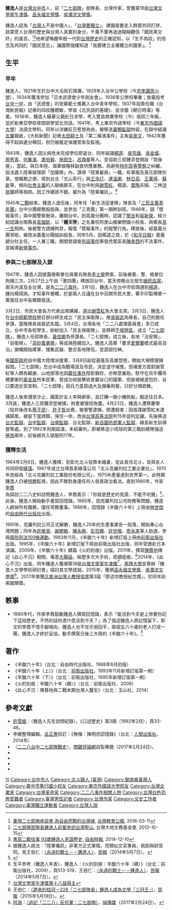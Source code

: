 {{Infobox_Person
| name = 鍾逸人
|image=20150421鍾逸人.png
|box_width=
|occupation= 革命家、作家、企業家、社會運動家
| period = 20世纪 
|birth_name= 鍾逸人
| other_names = 鍾天啓（化名）
| Sex = 男
|birth_date= {{birth_date_and_age|1921|12|17}}
|birth_place= {{TWN-JPN}}[[台中州|台中州]][[大屯街|大屯街]][[石頭灘|石頭灘]]
| nationality = {{JPN-EMP}}（1921年–1952年4月28日）<br> 無國籍，持有{{ROC}}國籍（1952年至今）
| residence = 
| religion = 
| relatives = 
|education= 
| past = [[日本陸軍|日本陸軍]]臨時雇員<br>日本陸軍尉軍囑託<br>新生活促進隊隊長<br>[[三民主義青年團|三民主義青年團]]台中分團總務股股員<br>吳鳳鄉樂野國小校長<br>三民主義青年團嘉義分團組訓股長<br>《和平日報》嘉義總分社主任<br>民主保衛隊參謀<br>[[二七部隊|二七部隊]]部隊長<br>科泉金屬公司代理廠長<br>U.M公司管理員<br>北斗克羅列拉工業股份有限公司常任董事、副總、廠長、總座、董座
| work =《辛酸六十年》狂風暴雨一小舟(上)<br>《辛酸六十年》煉獄風雲錄(下)<br>《火的刻痕》辛酸六十年(續)<br>《此心不沉》陳纂地與二戰末期台灣人醫生
| award = 
}}

'''鍾逸人'''{{BD|1921年|12月17日||}}是[[台灣|台灣]][[台中市|台中市]]人，前「[[二七部隊|二七部隊]]」部隊長、台灣作家，曾獲第18屆[[台灣文學家牛津獎|台灣文學家牛津獎]]、[[巫永福文學獎|巫永福文學獎]]、[[吳濁流文學獎|吳濁流文學獎]]。

鍾逸人認為「[[台灣人|台灣人]]不是中國人」、「[[台灣獨立運動|台灣要獨立]]」、建國是要走入群眾共同打拼，啟蒙旁人台灣的歷史與台灣人真實的身分，千萬不要再迷迷糊糊聽信「國民黨文奸」的謠言。<ref>[http://www.tcnn.org.tw/news-detail.php?nid=11497 重現二七部隊座談會  為自由而戰的台灣魂], [[台灣教會公報|台灣教會公報]], 2016-03-11</ref><ref>[http://www.taiwantt.org.tw/tw/index.php?option=com_content&task=view&id=7804 二七部隊部隊長鍾逸人前輩參訪台灣聖山], 台灣大地文教基金會, 2013-10-15</ref>他希望喚醒年輕一代對[[台灣歷史|台灣歷史]]的正確認知，以「生不為奴」的信念及共同的「國民意志」，讓國際強權知道「我要建立主權獨立的國家」。<ref>[http://news.ltn.com.tw/news/local/paper/837707 書寫二戰往事 93歲鍾逸人見證歷史], [[自由時報|自由時報]], 2014-12-10</ref>

== 生平 ==
=== 早年 ===
鍾逸人，1921年生於台中大屯街石頭灘，1929年入台中公學校（今[[臺中市西區忠孝國民小學|忠孝國民小學]]），1934年獲准參加「日本武德會少年劍友會」，1936年公學校畢業；放棄投考[[台中一中|台中一中]]，由「武德會」的安藤範士推薦入台中青年學校。1937年投靠任職《台灣新民報》記者的四叔鍾聰敏，學習《北京語的基礎》，並涉獵《朝日時事》等書。1938年，鍾逸人瞞著父親赴日求學，考入豐島商業學校（今{{link-jp|豐島學院高等學校|豊島学院高等学校}}）插班三年級，並於新東亞學校夜間部學習北京話。1941年，考上東京外語學校（今[[東京外國語大學|東京外國語大學]]）法語文學科。同年以涉嫌反日思想為由，被移送[[巢鴨監獄|巢鴨監獄]]拘留，在獄中結識[[左翼|左翼]]報紙，《大和新聞》記者[[太田耕士|太田耕士]]及「第二橫濱事件」主角[[吳普文|吳普文]]，1942年獲得不起訴處分釋回，但仍被裁定保護管束及監視。

1943年，鍾逸人因父病危未完成學位即返台，同年結識[[楊逵|楊逵]]、[[吳崇雄|吳崇雄]]、[[吳金燦|吳金燦]]、[[周秀青|周秀青]]、[[何集淮|何集淮]]、[[盧伯毅|盧伯毅]]、[[施部生|施部生]]、[[呂煥章|呂煥章]]等人。並協助三叔鍾添登開設「筑後屋」，當起{{link-ja|從軍酒保商人|酒保商人}}，與日本陸、海軍做糧秣副食供應業務。為避免[[特別高等警察|特別高等警察]]之糾纏，設法遁入陸軍經理部「加藤隊」內，謀得「陸軍雇員」一職，有軍服及黃花部隊別章。借職務之便，常到台北「文山茶行」與[[王添灯|王添灯]]、[[連溫卿|連溫卿]]、[[林日高|林日高]]、[[王萬得|王萬得]]、[[蘇新|蘇新]]等，傾向[[社會主義|社會主義]]的人聯絡聊天，在台中則與[[謝雪紅|謝雪紅]]、楊逵、[[葉陶|葉陶]]夫婦、二林[[洪挑|洪挑]]醫師等相熟。因工作績效不錯，擢升為「陸軍囑託」。<ref>據鍾逸人說法：「陸軍囑託」非軍方正式軍階，而類似文官專員，佩劍與尉官同。見王伯仁：[http://www.peoplenews.tw/news/816bbd1a-9404-42e6-9f99-14f68ecdc28b 〈永遠的戰士－－鍾逸人〉]，[[民報_(2014年)|民報]]（2014年5月7日）。</ref>

1945年[[二戰|二戰]]結束，鍾逸人退伍後，同年任「新生活促進隊」隊長及「[[三民主義青年團|三民主義青年團]]」台中分團總務股股員，並參加「三青團」第一期幹訓班。1946年，因「壁報事件」與中國警察衝突，離開台中。到高雄分團時，認識了[[簡吉|簡吉]]和[[吳新榮|吳新榮]]，經介紹認識台南縣長[[袁國欽|袁國欽]]，以「'''鍾天啓'''」之名兼任阿里山鄉樂野國小校長，與鄉長[[高一生|高一生]]相熟。後被警方誘捕拘禁，報復「壁報事件」的毆警行為。釋放後，經嘉義分團爭取，被改派嘉義分團組訓股長，同年5月，因楊逵之故，於《[[掃蕩報|和平日報]]》嘉義總分社主任，一人兼三職，期間曾調查[[布袋事件|布袋事件]]舉發虎尾區長[[陳幸西|陳幸西]]的不法事件，並報導[[新營事件|新營事件]]。

=== 參與二七部隊及入獄 ===
1947年，鍾逸人因披露檢察單位與憲兵隊長[[李士榮|李士榮]]弊案，前後被憲、警、檢單位拘捕三次。2月27日上午由「憲四團」釋放回台中，當天傍晚台北發生[[緝菸血案|緝菸血案]]，兩天內波及全台灣，是為[[二二八事件|二二八事件]]。3月1日，鍾逸人在台中市街頭遇到[[楊逵|楊逵]]，鍾向楊探詢，才知事件梗概，於是兩人合議在台中召開市民大會，著手印製傳單一萬張往台中各鄉鎮發送。

3月2日，市民大會各方代表出席踴躍，選出[[謝雪紅|謝雪紅]]為大會主席。3月3日，鍾逸人在[[台中師範學校|台中師範學校]]號召部分師生成立「民主保衛隊」，推[[吳振武|吳振武]]為隊長，自己則擔任參謀，當晚隊長吳振武失蹤。3月4日，台灣各地「二二八處理委員會」多已成立，台中市各校學生，紛紛加入「民主保衛隊」，並移師[[干城里_(臺中市)|干城營區]]，成立「[[二七部隊|二七部隊]]」，鍾逸人任部隊長，[[黃信卿|黃信卿]]為參謀長。「二七部隊」成立後，各地「治安隊」、「自衛隊」、「[[高砂義勇隊|高砂義勇隊]]」等成員陸續加入。鍾逸人高舉「要求[[愛爾蘭|愛爾蘭]]模式最高自治」旗幟開始建軍、搜集武器、整合各地隊伍，並遊說仕紳。

後[[國民政府|國民政府]]自中國大陸增派援軍，3月8日起從基隆及高雄登陸，開始大規模搜捕殺戮。「二七部隊」恐台中成為戰場波及市民，決定退守埔里。但埔里方面對謝雪紅等人頗有顧慮，山地部落也因[[霧社事件|霧社事件]]陰影猶存，亦無意襄助。駐守在烏牛欄吊橋要衝的[[黃金島|黃金島]]所率民軍，曾成功地狙擊欲進襲谷口的國軍，但旋被繞道包抄，谷口要道反受其制。「二七部隊」因兵力差距過大及彈藥用罄，只好分頭疏散。

鍾逸人後來潛至汐止，藏匿於友人李舜卿家，並訂購一艘小機帆船，擬逃往日本。3月底，鍾逸人三叔鍾添登被捕，財產被搜括殆盡。4月23日，鍾逸人遭蔡慶榮（投共後改名[[蔡子民|蔡子民]]）、[[許子哲|許子哲]]出賣，被憲警逮捕，險遭殺害；因首謀謝雪紅未逮捕歸案，被留下當誘餌，保住一命，改由[[台灣高等法院|台灣高等法院]]判15年徒刑定讞。先後移送[[台北監獄|台北監獄]]、[[台中監獄|台中監獄]]、[[台南監獄|台南監獄]]、台北監獄、[[法務部矯正署新店戒治所|新店國防部軍人監獄]]、綠島新生訓導營等處。到了1962年刑期屆滿，未經審判，即被移送小琉球的第三職訓總隊強迫[[勞改|勞改]]兩年，前後總共入獄服刑17年。

=== 獲釋生活 ===
1964年2月6日，鍾逸人獲釋，到彰化北斗投靠未婚妻，從此長住北斗，並與友人共同研發[[綠藻|綠藻]]。1967年成立台灣首家綠藻公司「北斗克羅列拉工業企業社」，1970年改組為「北斗克羅列拉工業股份有限公司」，1975年產量達到世界第一。此時期鍾逸人仍被[[特務|特務]]監視，因此不敢對身邊任何人發表政治看法。直到1980年，作家[[李喬_(1934年)|李喬]]為探訪二二八史料訪問鍾逸人，李喬表示：「你就是歷史的見證，不能不吭聲」<ref>{{cite news|author=顏宏駿|title=書寫二戰往事 93歲鍾逸人見證歷史|url=http://news.ltn.com.tw/news/local/paper/837707|publisher=《[[自由時報|自由時報]]》|date=2014-12-10|language=zh-tw}}</ref>，此後，鍾逸人開始動手書寫回憶錄。1985年，因克羅列拉公司財務等問題，鍾逸人辭掉所有職務，僅任常務董事。1988年，回憶錄《辛酸六十年》上冊由[[林世煜|林世煜]]的[[自由時代出版社|自由時代出版社]]出版。

1991年，克羅列拉公司正式解散，鍾逸人25年的生產事業告一段落，開始專心台灣問題；同年為[[許榮淑|許榮淑]]、[[謝聰敏|謝聰敏]]、[[陳永興|陳永興]]、[[彭百顯|彭百顯]]、[[許世楷|許世楷]]、[[廖永來|廖永來]]等人助選，參與[[中華民國刑法第一百條|廢除刑法100條運動]]。1993年11月，《辛酸六十年》新增訂版上冊由[[前衛出版社|前衛出版社]]出版。1995年，《辛酸六十年》新增訂版下冊由前衛出版社出版，同年受邀赴日本演講。2009年，《辛酸六十年》續篇《火的刻痕》出版。2011年，撰寫[[陳篡地|陳篡地]]傳記《此心不沉》期間，罹患[[大腸癌|大腸癌]]，經歷多次大手術，奇蹟痊癒。<ref>生平參考〈鍾逸人年表〉，鍾逸人：《火的刻痕：辛酸六十年（續）》（台北：前衛出版社，2009），頁513-519、王伯仁：[http://www.peoplenews.tw/news/816bbd1a-9404-42e6-9f99-14f68ecdc28b 〈永遠的戰士－－鍾逸人〉]，[[民報_(2014年)|民報]]（2014年5月7日）。</ref>2014年，《此心不沉》出版，同年鍾逸人獲頒第18屆[[台灣文學家牛津獎|台灣文學家牛津獎]]<ref>[http://hl006.epage.au.edu.tw/files/15-1212-47953,c105586-1.php?Lang=zh-tw 台灣文學家牛津獎第十八屆得主]</ref>，[[真理大學|真理大學]]並舉辦「鍾逸人文學學術研討會」探討其文學成就。2015年，獲頒[[巫永福文學獎|巫永福文學獎]]、[[吳濁流文學獎|吳濁流文學獎]]<ref>王伯仁：[http://www.peoplenews.tw/news/b7d23cdf-c19c-44a9-ac6b-7352ce5c7feb 〈遲來的桂冠 ─228「二七部隊長」鍾逸人成為文學「三冠王」〉]，[[民報_(2014年)|民報]]（2015年5月19日）。</ref>。2017年榮獲[[北美洲台灣人教授協會|北美洲台灣人教授協會]]第3屆「廖述宗教授紀念獎」，於同年赴美國領獎。

== 軼事 ==
* 1980年代，作家李喬鼓勵鍾逸人撰寫回憶錄，表示「能活到今天是上帝要你記下這段歷史，不然的話你憑什麼活到今天？」為了強迫鍾逸人將記憶留下，斯文的李喬不惜手腳相向，鍾逸人也不甘示弱回手，兩個五六十歲的老人打成一團，鍾逸人才終於妥協，動手撰寫日後三大冊的《辛酸六十年》。<ref>[[阿潑|阿潑]]：[https://theinitium.com/article/20170224-taiwan-228/ 〈追記「二二八」反抗軍：二七部隊〉]，[[端傳媒|端傳媒]]（2017年2月24日）。</ref>

== 著作 ==
*《辛酸六十年》（台北：自由時代出版社，1988年6月初版）
*《辛酸六十年（上）》（台北：[[前衛出版社|前衛出版社]]，1993年11月新增訂版第一刷）
*《辛酸六十年（下）》（台北：前衛出版社，1995年新增訂版第一刷）
*《火的刻痕：辛酸六十年（續）》（台北：前衛出版社，2009）
*《此心不沉：陳篡地與二戰末期台灣人醫生》（台北：玉山社，2014）

== 參考文獻 ==
{{reflist}}
* [[許雪姬|許雪姬]]：〈鍾逸人先生訪問紀錄〉，《口述歷史》第3期（1992年2月），頁33-46。
* 李娜整理編輯，[[呂正惠|呂正惠]]校訂：《無悔：陳明忠回憶錄》（台北：[[人間出版社|人間出版社]]，2014年）
*〈[https://www.thenewslens.com/feature/27cohort 二二八台中二七部隊戰史]〉，[[關鍵評論網|關鍵評論網]]自製專題（2017年2月24日）。
* {{youtube|R0ipucAQX60|鍾逸人講座〈從二七部隊到政治黑牢〉1}}
* {{youtube|CsQ0nA4A7jg|鍾逸人講座〈從二七部隊到政治黑牢〉2}}
* {{youtube|2A6V1aFxBMY|鍾逸人講座〈從二七部隊到政治黑牢〉3}}
* {{youtube|bELcRWCTvGM|鍾逸人講座〈從二七部隊到政治黑牢〉4}}

{{Authority control}}
{{DEFAULTSORT:Zhong锺}}
[[Category:鍾姓|Yi]]
[[Category:台中市人|Category:台中市人]]
[[Category:北斗鎮人_(臺灣)|Category:北斗鎮人 (臺灣)]]
[[Category:閩南裔臺灣人|Category:閩南裔臺灣人]]
[[Category:臺中市篤行國小校友|Category:臺中市篤行國小校友]]
[[Category:東京外國語大學校友|Category:東京外國語大學校友]]
[[Category:台灣企業家|Category:台灣企業家]]
[[Category:台灣革命家|Category:台灣革命家]]
[[Category:二二八事件相關人物|Category:二二八事件相關人物]]
[[Category:台灣白色恐怖受難者|Category:台灣白色恐怖受難者]]
[[Category:臺灣男性記者|Category:臺灣男性記者]]
[[Category:台灣作家|Category:台灣作家]]
[[Category:文史工作者|Category:文史工作者]]
[[Category:臺灣獨立運動者|Category:臺灣獨立運動者]]
[[Category:台灣人瑞|Category:台灣人瑞]]